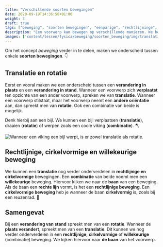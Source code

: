 ```yaml
---
title: "Verschillende soorten bewegingen"
date: 2020-09-19T14:36:58+01:00
weight: 3
draft: true
tags: ["beweging", "soorten bewegingen", "eenparige", "rechtlijninge", "cirkelvormige", "translatie", "rotatie", "dynamica", "kinematica"]
description: "Een voorwerp kan bewegen op verschillende manieren. We bekijken het verschil tussen rotatie en translatie, waarna we ook de verschillende vormen van translatie bekijken."
images: ['content/lessen/fysica/beweging/soorten_beweging/img/translatie_rotatie.png']
---
```

Om het concept *beweging* verder in te delen, maken we onderscheid tussen enkele **soorten bewegingen**. 👇

## Translatie en rotatie
Eerst en vooral maken we een onderscheid tussen een **verandering in plaats** en een **verandering in stand**. Wanneer een voorwerp zich **verplaatst** ten opzichte van een ander voorwerp, spreken we van **translatie**. Wanneer <Mute text="het aangrijpingspunt van"/> een voorwerp stilstaat, maar het voorwerp neemt een **andere oriëntatie** aan, dan spreekt men van **rotatie**. Ook een combinatie van beide is mogelijk.

Denk hierbij aan een bijl. We kunnen een bijl verplaatsen (**translatie**), draaien (**rotatie**) of werpen zoals een coole viking (**combinatie**). 🪓

![Wanneer een viking een bijl werpt, is er zowel translatie als rotatie.](img/translatie_rotatie.png)

## Rechtlijnige, cirkelvormige en willekeurige beweging
We kunnen een **translatie** nog verder onderverdelen in **rechtlijnige en cirkelvormige** bewegingen. Een **combinatie** van beide noemt men een **willekeurige** beweging. Hiervoor kijken we naar de **baan** van een beweging. Als de baan een **rechte lijn** vormt, is het een **rechtlijnige beweging**. Een **cirkelvormige beweging** heb je wanneer de baan **cirkelvormig** is, zoals bij een reuzenrad. 🎡

## Samengevat
<Attention title="Soorten bewegingen">

Bij een **verandering van stand** spreekt men van een **rotatie**. Wanneer de **plaats verandert**, spreekt men van een **translatie**. Dit kunnen we nog verder onderverdelen in een **rechtlijnige**, **cirkelvormige** of **willekeurige** (combinatie) beweging. We kijken hiervoor naar **de baan** van het voorwerp.
</Attention>